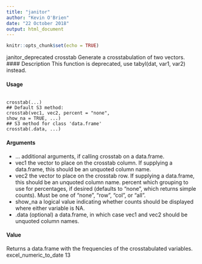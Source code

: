 ```yaml
---
title: "janitor"
author: "Kevin O'Brien"
date: "22 October 2018"
output: html_document
---
```


```r
knitr::opts_chunk$set(echo = TRUE)
```


janitor_deprecated
crosstab Generate a crosstabulation of two vectors.
#### Description
This function is deprecated, use tabyl(dat, var1, var2) instead.

#### Usage 
<pre><code>
crosstab(...)
## Default S3 method:
crosstab(vec1, vec2, percent = "none",
show_na = TRUE, ...)
## S3 method for class 'data.frame'
crosstab(.data, ...)
</code></pre> 

#### Arguments
* ... additional arguments, if calling crosstab on a data.frame.
* vec1 the vector to place on the crosstab column. If supplying a data.frame, this should
be an unquoted column name.
* vec2 the vector to place on the crosstab row. If supplying a data.frame, this should be
an unquoted column name.
percent which grouping to use for percentages, if desired (defaults to "none", which
returns simple counts). Must be one of "none", "row", "col", or "all".
* show_na a logical value indicating whether counts should be displayed where either variable
is NA.
* .data (optional) a data.frame, in which case vec1 and vec2 should be unquoted column
names.

#### Value
Returns a data.frame with the frequencies of the crosstabulated variables.
excel_numeric_to_date 13
